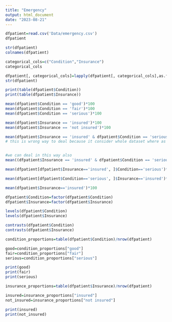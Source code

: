 ```yaml
---
title: "Emergency"
output: html_document
date: "2023-08-21"
---
```


```r
dfpatient=read.csv('Data/emergency.csv')
dfpatient
```
```r
str(dfpatient)
colnames(dfpatient)
```
```r
categorical_cols=c("Condition","Insurance")
categorical_cols

dfpatient[, categorical_cols]=lapply(dfpatient[, categorical_cols],as.factor)
str(dfpatient)

print(table(dfpatient$Condition))
print(table(dfpatient$Insurance))
```
```r
mean(dfpatient$Condition == 'good')*100
mean(dfpatient$Condition == 'fair')*100
mean(dfpatient$Condition == 'serious')*100
```

```r
mean(dfpatient$Insurance == 'insured')*100
mean(dfpatient$Insurance == 'not insured')*100
```

```r
mean(dfpatient$Insurance == 'insured' & dfpatient$Condition == 'serious')*100
# this is wrong way to deal because it consider whole dataset where as needed only for the insured data


#we can deal in this way also
mean((dfpatient$Insurance == 'insured' & dfpatient$Condition == 'serious')/mean(dfpatient$Insurance=='insured'))*100

```

```r
mean(dfpatient[dfpatient$Insurance=='insured', ]$Condition=='serious')*100
```

```r
mean(dfpatient[dfpatient$Condition=='serious', ]$Insurance=='insured')*100
```


```r
mean(dfpatient$Insurance=='insured')*100
```















```r
dfpatient$Condition=factor(dfpatient$Condition)
dfpatient$Insurance=factor(dfpatient$Insurance)

levels(dfpatient$Condition)
levels(dfpatient$Insurance)

contrasts(dfpatient$Condition)
contrasts(dfpatient$Insurance)
```


```r
condition_proportions=table(dfpatient$Condition)/nrow(dfpatient)

good=condition_proportions["good"]
fair=condition_proportions["fair"]
serious=condition_proportions["serious"]

print(good)
print(fair)
print(serious)
```
```r
insurance_proportions=table(dfpatient$Insurance)/nrow(dfpatient)

insured=insurance_proportions["insured"]
not_insured=insurance_proportions["not insured"]

print(insured)
print(not_insured)
```
```r

```

